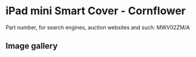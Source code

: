 # iPad mini Smart Cover - Cornflower

Part number, for search engines, auction websites and such: MWV02ZM/A

## Image gallery

<div style={{ width: "768px" }}>
  <GalleryComponent
    images={[
      {
        original: "/everysource/MWV02",
        thumbnail: "/everypreview/MWV02",
      },
      {
        original: "/everysource/MWV02_AV1_GOLD",
        thumbnail: "/everypreview/MWV02_AV1_GOLD",
      },
      {
        original: "/everysource/MWV02_AV1_SILVER",
        thumbnail: "/everypreview/MWV02_AV1_SILVER",
      },
      {
        original: "/everysource/MWV02_AV1_SPACE_GRAY",
        thumbnail: "/everypreview/MWV02_AV1_SPACE_GRAY",
      },
      {
        original: "/everysource/MWV02_AV2",
        thumbnail: "/everypreview/MWV02_AV2",
      },
      {
        original: "/everysource/MWV02_AV3",
        thumbnail: "/everypreview/MWV02_AV3",
      }
    ]}
  />
</div>